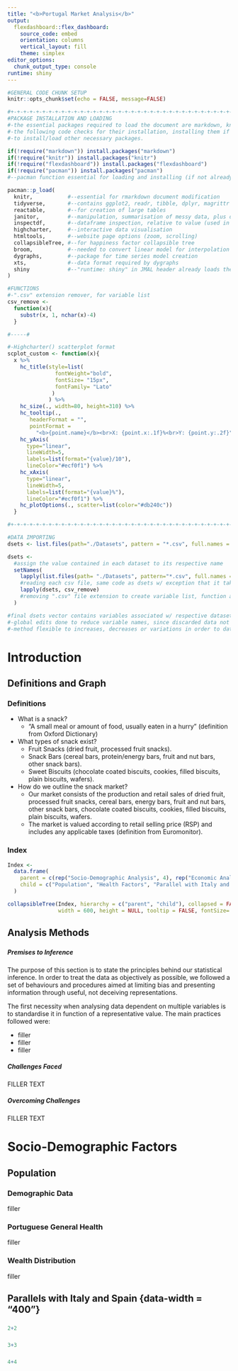 ```yaml
---
title: "<b>Portugal Market Analysis</b>"
output: 
  flexdashboard::flex_dashboard:
    source_code: embed
    orientation: columns
    vertical_layout: fill
    theme: simplex
editor_options: 
  chunk_output_type: console
runtime: shiny
---
```

<!-- theme alternatives: "cerulean",  "journal", "readable", "simplex", "united", "yeti" -->

```r
#GENERAL CODE CHUNK SETUP
knitr::opts_chunk$set(echo = FALSE, message=FALSE)

#+-+-+-+-+-+-+-+-+-+-+-+-+-+-+-+-+-+-+-+-+-+-+-+-+-+-+-+-+-+-+-+-+-+-+-+-+-+-+-+-+-+-+-+-+-+-#
#PACKAGE INSTALLATION AND LOADING
#-the essential packages required to load the document are markdown, knitr, flexdashboard and pacman.
#-the following code checks for their installation, installing them if required, and proceeds
#-to install/load other necessary packages.

if(!require("markdown")) install.packages("markdown")
if(!require("knitr")) install.packages("knitr")
if(!require("flexdashboard")) install.packages("flexdashboard")
if(!require("pacman")) install.packages("pacman") 
#--pacman function essential for loading and installing (if not already installed) packages together

pacman::p_load(
  knitr,           #--essential for rmarkdown document modification
  tidyverse,       #--contains ggplot2, readr, tibble, dplyr, magrittr
  reactable,       #--for creation of large tables
  janitor,         #--manipulation, summarisation of messy data, plus duplicate detection
  inspectdf,       #--dataframe inspection, relative to value (used in dataset analysis)
  highcharter,     #--interactive data visualisation
  htmltools,       #--website page options (zoom, scrolling)
  collapsibleTree, #--for happiness factor collapsible tree
  broom,           #--needed to convert linear model for interpolation line into dataframe
  dygraphs,        #--package for time series model creation
  xts,             #--data format required by dygraphs
  shiny            #--"runtime: shiny" in JMAL header already loads the library, useful for debugging w/o knitting
)
```


```r
#FUNCTIONS
#-".csv" extension remover, for variable list
csv_remove <- 
  function(x){
    substr(x, 1, nchar(x)-4)
  }

#-----#

#-Highcharter() scatterplot format
scplot_custom <- function(x){ 
  x %>% 
    hc_title(style=list(
               fontWeight="bold",
               fontSize= "15px",
               fontFamily= "Lato"
              )
             ) %>% 
    hc_size(., width=80, height=310) %>% 
    hc_tooltip(., 
       headerFormat = "",
       pointFormat = 
         "<b>{point.name}</b><br>X: {point.x:.1f}%<br>Y: {point.y:.2f}") %>% 
    hc_yAxis(
      type="linear",
      lineWidth=5,
      labels=list(format="{value}/10"),
      lineColor="#ecf0f1") %>% 
    hc_xAxis(
      type="linear",
      lineWidth=5,
      labels=list(format="{value}%"), 
      lineColor="#ecf0f1") %>% 
    hc_plotOptions(., scatter=list(color="#db240c"))
  }

#+-+-+-+-+-+-+-+-+-+-+-+-+-+-+-+-+-+-+-+-+-+-+-+-+-+-+-+-+-+-+-+-+-+-+-+-+-+-+-+-+-+-+-+-+-+-#

#DATA IMPORTING
dsets <- list.files(path="./Datasets", pattern = "*.csv", full.names = FALSE)   #vector with file names

dsets <-
  #assign the value contained in each dataset to its respective name
  setNames(
    lapply(list.files(path= "./Datasets", pattern="*.csv", full.names = TRUE), read.csv), 
    #reading each csv file, same code as dsets w/ exception that it takes full file path rather than just the name
    lapply(dsets, csv_remove)
    #removing ".csv" file extension to create variable list, function above
  )

#final dsets vector contains variables associated w/ respective dataset:
#-global edits done to reduce variable names, since discarded data not required.
#-method flexible to increases, decreases or variations in order to dataset directory.
```

<!-- INTRODUCTION PAGE -->

# Introduction

<!-- DEFINITIONS SECTION -->

## Definitions and Graph {data-width="400"}

### **Definitions**


- What is a snack?
  - "A small meal or amount of food, usually eaten in a hurry" (definition from Oxford Dictionary)
- What types of snack exist?
  - Fruit Snacks (dried fruit, processed fruit snacks).
  - Snack Bars (cereal bars, protein/energy bars, fruit and nut bars, other snack bars).
  - Sweet Biscuits (chocolate coated biscuits, cookies, filled biscuits, plain biscuits, wafers).
- How do we outline the snack market?
  - Our market consists of the production and retail sales of dried fruit, processed fruit snacks,     cereal bars, energy bars, fruit and nut bars, other snack bars, chocolate coated biscuits,        cookies, filled biscuits, plain biscuits, wafers.
  - The market is valued according to retail selling price (RSP) and includes any applicable 
    taxes (definition from Euromonitor).

<!-- INDEX SECTION -->

### **Index**
```r
Index <- 
  data.frame(
    parent = c(rep("Socio-Demographic Analysis", 4), rep("Economic Analysis", 4), rep("Demand and              Supply", 3)),
    child = c("Population", "Health Factors", "Parallel with Italy and Spain", "Wealth                        Distribution", "General Economic Overview", "Snack Market", "Vieira de Castro & Filhos             Lda.", "Main Market Actors", "Supply and Demand Fluctuations", "Hypotheticals tied to             the good", "Effect of Externalities")
  )

collapsibleTree(Index, hierarchy = c("parent", "child"), collapsed = FALSE, 
                width = 600, height = NULL, tooltip = FALSE, fontSize= 10, fill= "#db240c")

```

<!-- ANALYSIS METHODS SECTION -->

## Analysis Methods {data-width="600"}

<!-- PREMISES TO INFERENCE SUBSECTION -->

###

####

##### **Premises to Inference**

The purpose of this section is to state the principles behind our statistical inference. In order to treat the data as objectively as possible, we followed a set of behaviours and procedures aimed at limiting bias and presenting information through useful, not deceiving representations.

The first necessity when analysing data dependent on multiple variables is to standardise it in function of a representative value. The main practices followed were:

-   filler
-   filler
-   filler

<!-- CHALLENGES FACED SUBSECTION -->

####

##### **Challenges Faced**

FILLER TEXT

<!-- CHALLENGES FACED SUBSECTION -->

####

##### **Overcoming Challenges**

FILLER TEXT

<!-- SOCIO-DEMOGRAPHICS PAGE -->

# Socio-Demographic Factors

<!-- POPULATION SECTION -->

## Population {.tabset .tabset-fade data-width="700"}

<!-- TAB 1 DEMOGRAPHICS -->

### **Demographic Data**

filler

<!-- TAB 2 HEALTH -->

### **Portuguese General Health**

filler

<!-- TAB 3 WEALTH -->

### **Wealth Distribution**

filler



















<!-- PARALLELS SECTION -->

## Parallels with Italy and Spain {data-width = "400"}

<!-- DEMOGRAPHICS GRAPHS -->

###

```r
2+2
```

<!-- HEALTH GRAPHS -->

###

```r
3+3
```

<!-- WEALTH GRAPHS -->

###

```r
4+4
```



